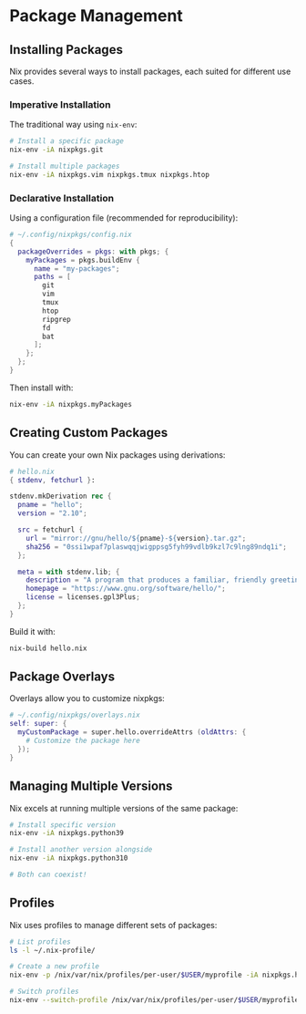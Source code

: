 # Package Management

## Installing Packages

Nix provides several ways to install packages, each suited for different use cases.

### Imperative Installation

The traditional way using `nix-env`:

```bash
# Install a specific package
nix-env -iA nixpkgs.git

# Install multiple packages
nix-env -iA nixpkgs.vim nixpkgs.tmux nixpkgs.htop
```

### Declarative Installation

Using a configuration file (recommended for reproducibility):

```nix
# ~/.config/nixpkgs/config.nix
{
  packageOverrides = pkgs: with pkgs; {
    myPackages = pkgs.buildEnv {
      name = "my-packages";
      paths = [
        git
        vim
        tmux
        htop
        ripgrep
        fd
        bat
      ];
    };
  };
}
```

Then install with:

```bash
nix-env -iA nixpkgs.myPackages
```

## Creating Custom Packages

You can create your own Nix packages using derivations:

```nix
# hello.nix
{ stdenv, fetchurl }:

stdenv.mkDerivation rec {
  pname = "hello";
  version = "2.10";

  src = fetchurl {
    url = "mirror://gnu/hello/${pname}-${version}.tar.gz";
    sha256 = "0ssi1wpaf7plaswqqjwigppsg5fyh99vdlb9kzl7c9lng89ndq1i";
  };

  meta = with stdenv.lib; {
    description = "A program that produces a familiar, friendly greeting";
    homepage = "https://www.gnu.org/software/hello/";
    license = licenses.gpl3Plus;
  };
}
```

Build it with:

```bash
nix-build hello.nix
```

## Package Overlays

Overlays allow you to customize nixpkgs:

```nix
# ~/.config/nixpkgs/overlays.nix
self: super: {
  myCustomPackage = super.hello.overrideAttrs (oldAttrs: {
    # Customize the package here
  });
}
```

## Managing Multiple Versions

Nix excels at running multiple versions of the same package:

```bash
# Install specific version
nix-env -iA nixpkgs.python39

# Install another version alongside
nix-env -iA nixpkgs.python310

# Both can coexist!
```

## Profiles

Nix uses profiles to manage different sets of packages:

```bash
# List profiles
ls -l ~/.nix-profile/

# Create a new profile
nix-env -p /nix/var/nix/profiles/per-user/$USER/myprofile -iA nixpkgs.hello

# Switch profiles
nix-env --switch-profile /nix/var/nix/profiles/per-user/$USER/myprofile
```
